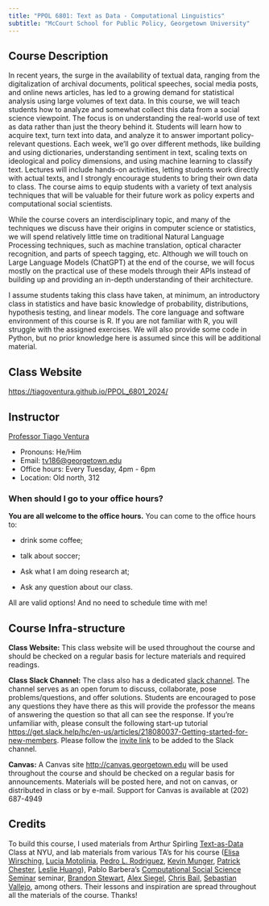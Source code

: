```yaml
---
title: "PPOL 6801: Text as Data - Computational Linguistics"
subtitle: "McCourt School for Public Policy, Georgetown University"
---
```


## Course Description

In recent years, the surge in the availability of textual data, ranging from the digitalization of archival documents, political speeches, social media posts, and online news articles, has led to a growing demand for statistical analysis using large volumes of text data. In this course, we will teach students how to analyze and somewhat collect this data from a social science viewpoint. The focus is on understanding the real-world use of text as data rather than just the theory behind it. Students will learn how to acquire text, turn text into data, and analyze it to answer important policy-relevant questions. Each week, we'll go over different methods, like building and using dictionaries, understanding sentiment in text, scaling texts on ideological and policy dimensions, and using machine learning to classify text. Lectures will include hands-on activities, letting students work directly with actual texts, and I strongly encourage students to bring their own data to class. The course aims to equip students with a variety of text analysis techniques that will be valuable for their future work as policy experts and computational social scientists.

While the course covers an interdisciplinary topic, and many of the techniques we discuss have their origins in computer science or statistics, we will spend relatively little time on traditional Natural Language Processing techniques, such as machine translation, optical character recognition, and parts of speech tagging, etc. Although we will touch on Large Language Models (ChatGPT) at the end of the course, we will focus mostly on the practical use of these models through their APIs instead of building up and providing an in-depth understanding of their architecture.

I assume students taking this class have taken, at minimum, an introductory class in statistics and have basic knowledge of probability, distributions, hypothesis testing, and linear models. The core language and software environment of this course is R. If you are not familiar with R, you will struggle with the assigned exercises. We will also provide some code in Python, but no prior knowledge here is assumed since this will be additional material.

## Class Website

<https://tiagoventura.github.io/PPOL_6801_2024/>

## Instructor

[Professor Tiago Ventura](https://www.venturatiago.com/)

-   Pronouns: He/Him
-   Email: [tv186\@georgetown.edu](mailto:tv186@georgetown.edu)
-   Office hours: Every Tuesday, 4pm - 6pm
-   Location: Old north, 312

::: callout-note
### When should I go to your office hours?
:::

**You are all welcome to the office hours.** You can come to the office hours to:

-   drink some coffee;

-   talk about soccer;

-   Ask what I am doing research at;

-   Ask any question about our class.

All are valid options! And no need to schedule time with me!

## Course Infra-structure

**Class Website:** This class website will be used throughout the course and should be checked on a regular basis for lecture materials and required readings.

**Class Slack Channel:** The class also has a dedicated [slack channel](https://join.slack.com/t/ppol68012024/shared_invite/zt-2a4ofec2d-KH8YDtoiJ3gHRWTNhuBPcQ). The channel serves as an open forum to discuss, collaborate, pose problems/questions, and offer solutions. Students are encouraged to pose any questions they have there as this will provide the professor the means of answering the question so that all can see the response. If you're unfamiliar with, please consult the following start-up tutorial <https://get.slack.help/hc/en-us/articles/218080037-Getting-started-for-new-members>. Please follow the [invite link](https://join.slack.com/t/ppol5203fall2023/shared_invite/zt-2159njh4n-S4u1yonz4dA7Zxyo2n3bjA) to be added to the Slack channel.

**Canvas:** A Canvas site <http://canvas.georgetown.edu> will be used throughout the course and should be checked on a regular basis for announcements. Materials will be posted here, and not on canvas, or distributed in class or by e-mail. Support for Canvas is available at (202) 687-4949

## Credits

To build this course, I used materials from Arthur Spirling [Text-as-Data](https://github.com/ArthurSpirling/text-as-data-class-spring2021) Class at NYU, and lab materials from various TA's for his course ([Elisa Wirsching](https://elisawirsching.github.io/), [Lucia Motolinia](https://sites.wustl.edu/luciamotolinia/), [Pedro L. Rodriguez](http://prodriguezsosa.com/), [Kevin Munger](http://www.kevinmunger.com/), [Patrick Chester](https://patrickjchester.com/), [Leslie Huang](https://leslie-huang.github.io/)), Pablo Barbera's [Computational Social Science Seminar](http://pablobarbera.com/POIR613/index.html) seminar, [Brandon Stewart](https://bstewart.scholar.princeton.edu/), [Alex Siegel](https://aasiegel.github.io/website/website-main/), [Chris Bail](https://www.chrisbail.net/), [Sebastian Vallejo](https://www.svallejovera.com/), among others. Their lessons and inspiration are spread throughout all the materials of the course. Thanks!

